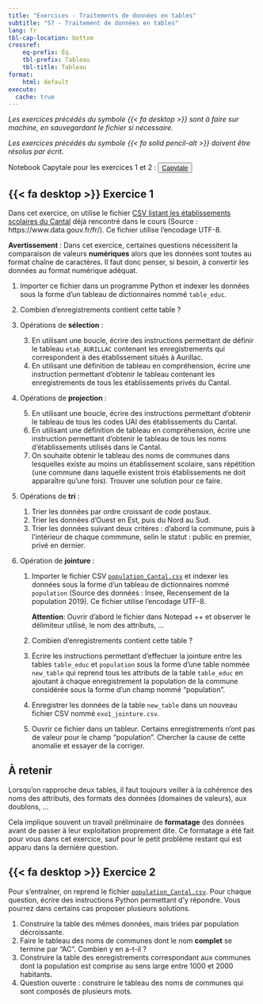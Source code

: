 ```yaml
---
title: "Exercices - Traitements de données en tables"
subtitle: "S7 - Traitement de données en tables"
lang: fr
tbl-cap-location: bottom
crossref: 
    eq-prefix: Éq.
    tbl-prefix: Tableau
    tbl-title: Tableau
format:
    html: default
execute: 
  cache: true
---
```


_Les exercices précédés du symbole {{< fa desktop >}} sont à faire sur machine, en sauvegardant le fichier si nécessaire._

_Les exercices précédés du symbole {{< fa solid pencil-alt >}} doivent être résolus par écrit._

::: {.callout-important}

Notebook Capytale pour les exercices 1 et 2 : <button type="button" class="btn btn-light">[Capytale](){target="_blank"} </button>

:::

## {{< fa desktop >}} Exercice 1

Dans cet exercice, on utilise le fichier [CSV listant les établissements scolaires du Cantal](educ_cantal.csv) déjà rencontré dans le cours (Source : https://www.data.gouv.fr/fr/). Ce fichier utilise l'encodage UTF-8.

**Avertissement** : Dans cet exercice, certaines questions nécessitent la comparaison de valeurs **numériques** alors que les données sont toutes au format chaîne de caractères. Il faut donc penser, si besoin, à convertir les données au format numérique adéquat.

1. Importer ce fichier dans un programme Python et indexer les données sous la forme d'un tableau de dictionnaires nommé ``table_educ``.
2. Combien d'enregistrements contient cette table ?
3. Opérations de **sélection** :

    3. En utilisant une boucle, écrire des instructions permettant de définir le tableau ``etab_AURILLAC`` contenant les enregistrements qui correspondent à des établissement situés à Aurillac.
    4. En utilisant une définition de tableau en compréhension, écrire une instruction permettant d'obtenir le tableau contenant les enregistrements de tous les établissements privés du Cantal.

4. Opérations de **projection** :

    5. En utilisant une boucle, écrire des instructions permettant d'obtenir le tableau de tous les codes UAI des établissements du Cantal.
    6. En utilisant une définition de tableau en compréhension, écrire une instruction permettant d'obtenir le tableau de tous les noms d'établissements utilisés dans le Cantal.
    7. On souhaite obtenir le tableau des noms de communes dans lesquelles existe au moins un établissement scolaire, sans répétition (une commune dans laquelle existent trois établissements ne doit apparaître qu'une fois). Trouver une solution pour ce faire.

4. Opérations de **tri** :

    1. Trier les données par ordre croissant de code postaux.
    2. Trier les données d'Ouest en Est, puis du Nord au Sud.
    3. Trier les données suivant deux critères : d'abord la commune, puis à l'intérieur de chaque commmune, selin le statut : public en premier, privé en dernier.

5. Opération de **jointure** :

    1. Importer le fichier CSV [``population_Cantal.csv``](population_Cantal.csv) et indexer les données sous la forme d'un tableau de dictionnaires nommé ``population`` (Source des données : Insee, Recensement de la population 2019). Ce fichier utilise l'encodage UTF-8. 
    
        **Attention**: Ouvrir d'abord le fichier dans Notepad ++ et observer le délimiteur utilisé, le nom des attributs, ...
    
    2. Combien d'enregistrements contient cette table ?
    3. Écrire les instructions permettant d'effectuer la jointure entre les tables ``table_educ`` et ``population`` sous la forme d'une table nommée ``new_table`` qui reprend tous les attributs de la table ``table_educ`` en ajoutant à chaque enregistrement la population de la commune considérée sous la forme d'un champ nommé "population".
    4. Enregistrer les données de la table ``new_table`` dans un nouveau fichier CSV nommé ``exo1_jointure.csv``.
    5. Ouvrir ce fichier dans un tableur. Certains enregistrements n'ont pas de valeur pour le champ "population". Chercher la cause de cette anomalie et essayer de la corriger.

::: {.callout-important}
## À retenir

Lorsqu'on rapproche deux tables, il faut toujours veiller à la cohérence des noms des attributs, des formats des données (domaines de valeurs), aux doublons, ...

Cela implique souvent un travail préliminaire de **formatage** des données avant de passer à leur exploitation proprement dite. Ce formatage a été fait pour vous dans cet exercice, sauf pour le petit problème restant qui est apparu dans la dernière question.
:::

## {{< fa desktop >}} Exercice 2

Pour s'entraîner, on reprend le fichier [``population_Cantal.csv``](population_Cantal.csv). Pour chaque question, écrire des instructions Python permettant d'y répondre. Vous pourrez dans certains cas proposer plusieurs solutions.

1. Construire la table des mêmes données, mais triées par population décroissante.
2. Faire le tableau des noms de communes dont le nom **complet** se termine par "AC". Combien y en a-t-il ?
3. Construire la table des enregistrements correspondant aux communes dont la population est comprise au sens large entre 1000 et 2000 habitants.
4. Question ouverte : construire le tableau des noms de communes qui sont composés de plusieurs mots.

